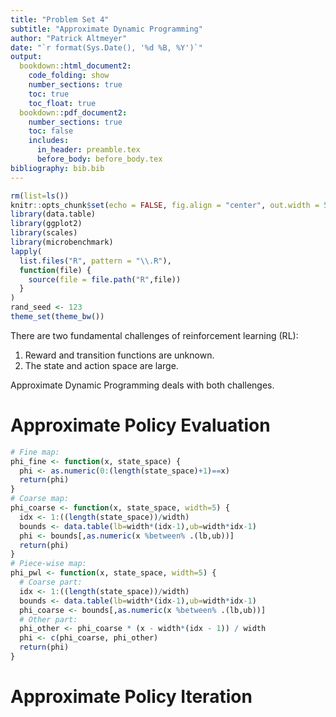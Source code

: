 ```yaml
---
title: "Problem Set 4"
subtitle: "Approximate Dynamic Programming"
author: "Patrick Altmeyer"
date: "`r format(Sys.Date(), '%d %B, %Y')`"
output: 
  bookdown::html_document2:
    code_folding: show
    number_sections: true
    toc: true
    toc_float: true
  bookdown::pdf_document2:
    number_sections: true
    toc: false
    includes:
      in_header: preamble.tex
      before_body: before_body.tex
bibliography: bib.bib
---
```


```r
rm(list=ls())
knitr::opts_chunk$set(echo = FALSE, fig.align = "center", out.width = 500)
library(data.table)
library(ggplot2)
library(scales)
library(microbenchmark)
lapply(
  list.files("R", pattern = "\\.R"),
  function(file) {
    source(file = file.path("R",file))
  }
)
rand_seed <- 123
theme_set(theme_bw())
```

There are two fundamental challenges of reinforcement learning (RL):

1. Reward and transition functions are unknown.
2. The state and action space are large.

Approximate Dynamic Programming deals with both challenges. 

# Approximate Policy Evaluation

```r
# Fine map:
phi_fine <- function(x, state_space) {
  phi <- as.numeric(0:(length(state_space)+1)==x)
  return(phi)
}
# Coarse map:
phi_coarse <- function(x, state_space, width=5) {
  idx <- 1:((length(state_space))/width)
  bounds <- data.table(lb=width*(idx-1),ub=width*idx-1)
  phi <- bounds[,as.numeric(x %between% .(lb,ub))]
  return(phi)
}
# Piece-wise map:
phi_pwl <- function(x, state_space, width=5) {
  # Coarse part:
  idx <- 1:((length(state_space))/width)
  bounds <- data.table(lb=width*(idx-1),ub=width*idx-1)
  phi_coarse <- bounds[,as.numeric(x %between% .(lb,ub))]
  # Other part:
  phi_other <- phi_coarse * (x - width*(idx - 1)) / width
  phi <- c(phi_coarse, phi_other)
  return(phi)
}
```



# Approximate Policy Iteration
